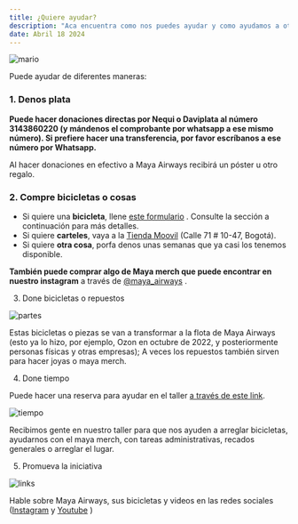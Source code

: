 ```yaml
---
title: ¿Quiere ayudar?
description: "Aca encuentra como nos puedes ayudar y como ayudamos a otros"
date: Abril 18 2024
---
```


![mario](https://github.com/SabidurAI/MayaAirwaysSite/blob/main/imagenes/mario.jpg?raw=true)

Puede ayudar de diferentes maneras:

<h3> 1. Denos plata</h3>

<b>Puede hacer donaciones directas por Nequi o Daviplata al número 3143860220 (y mándenos el comprobante por whatsapp a ese mismo número). Si prefiere hacer una transferencia, por favor escríbanos a ese número por Whatsapp.</b>

Al hacer donaciones en efectivo a Maya Airways recibirá un póster u otro regalo.

<h3> 2. Compre bicicletas o cosas</h3>

- Si quiere una <b>bicicleta</b>, llene [este formulario](https://forms.gle/LUj8iSi9KSTw4Zdc8) . Consulte la sección a continuación para más detalles.
- Si quiere <b>carteles</b>, vaya a la [Tienda Moovil](https://www.instagram.com/moovil_co/) (Calle 71 # 10-47, Bogotá).
- Si quiere <b>otra cosa</b>, porfa denos unas semanas que ya casi los tenemos disponible.

<b>También puede comprar algo de Maya merch que puede encontrar en nuestro instagram</b> a través de [@maya_airways](https://www.instagram.com/maya_airways/) .

3. Done bicicletas o repuestos

![partes](https://github.com/SabidurAI/MayaAirwaysSite/blob/main/imagenes/partes.jpg?raw=true)

Estas bicicletas o piezas se van a transformar a la flota de Maya Airways (esto ya lo hizo, por ejemplo, Ozon en octubre de 2022, y posteriormente personas físicas y otras empresas); A veces los repuestos también sirven para hacer joyas o maya merch.

4. Done tiempo

Puede hacer una reserva para ayudar en el taller [a través de este link](https://calendar.app.google/tesrKdrWrVMdAWqr7).

![tiempo](https://github.com/SabidurAI/MayaAirwaysSite/blob/main/imagenes/tiempo.jpg?raw=true)

Recibimos gente en nuestro taller para que nos ayuden a arreglar bicicletas, ayudarnos con el maya merch, con tareas administrativas, recados generales o arreglar el lugar.

5. Promueva la iniciativa

![links](https://github.com/SabidurAI/MayaAirwaysSite/blob/main/imagenes/links.jpg?raw=true)

Hable sobre Maya Airways, sus bicicletas y videos en las redes sociales ([Instagram](https://instagram.com/maya_airways) y [Youtube](https://www.youtube.com/@maya_airways) )

